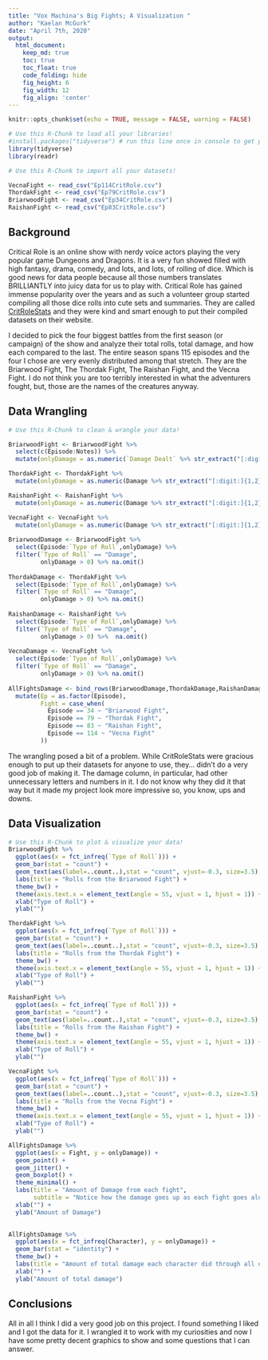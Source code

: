 ```yaml
---
title: "Vox Machina's Big Fights; A Visualization "
author: "Kaelan McGurk"
date: "April 7th, 2020"
output:
  html_document:  
    keep_md: true
    toc: true
    toc_float: true
    code_folding: hide
    fig_height: 6
    fig_width: 12
    fig_align: 'center'
---
```


```r
knitr::opts_chunk$set(echo = TRUE, message = FALSE, warning = FALSE)

```

```r
# Use this R-Chunk to load all your libraries!
#install.packages("tidyverse") # run this line once in console to get package
library(tidyverse)
library(readr)
```

```r
# Use this R-Chunk to import all your datasets!

VecnaFight <- read_csv("Ep114CritRole.csv")
ThordakFight <- read_csv("Ep79CritRole.csv")
BriarwoodFight <- read_csv("Ep34CritRole.csv")
RaishanFight <- read_csv("Ep83CritRole.csv")
```

## Background

Critical Role is an online show with nerdy voice actors playing the very popular game Dungeons and Dragons. It is a very fun showed filled with high fantasy, drama, comedy, and lots, and lots, of rolling of dice. Which is good news for data people because all those numbers translates BRILLIANTLY into juicy data for us to play with. Critical Role has gained immense popularity over the years and as such a volunteer group started compiling all those dice rolls into cute sets and summaries. They are called [CritRoleStats](https://www.critrolestats.com/) and they were kind and smart enough to put their compiled datasets on their website. 

I decided to pick the four biggest battles from the first season (or campaign) of the show and analyze their total rolls, total damage, and how each compared to the last. The entire season spans 115 episodes and the four I chose are very evenly distributed among that stretch. They are the Briarwood Fight, The Thordak Fight, The Raishan Fight, and the Vecna Fight. I do not think you are too terribly interested in what the adventurers fought, but, those are the names of the creatures anyway.

## Data Wrangling

```r
# Use this R-Chunk to clean & wrangle your data!

BriarwoodFight <- BriarwoodFight %>% 
  select(c(Episode:Notes)) %>% 
  mutate(onlyDamage = as.numeric(`Damage Dealt` %>% str_extract("[:digit:]{1,2}")))

ThordakFight <- ThordakFight %>% 
  mutate(onlyDamage = as.numeric(Damage %>% str_extract("[:digit:]{1,2}")))

RaishanFight <- RaishanFight %>% 
  mutate(onlyDamage = as.numeric(Damage %>% str_extract("[:digit:]{1,2}")))

VecnaFight <- VecnaFight %>% 
  mutate(onlyDamage = as.numeric(Damage %>% str_extract("[:digit:]{1,2}")))
  
BriarwoodDamage <- BriarwoodFight %>% 
  select(Episode:`Type of Roll`,onlyDamage) %>% 
  filter(`Type of Roll` == "Damage",
         onlyDamage > 0) %>% na.omit()
  
ThordakDamage <- ThordakFight %>% 
  select(Episode:`Type of Roll`,onlyDamage) %>% 
  filter(`Type of Roll` == "Damage",
         onlyDamage > 0) %>% na.omit()
  
RaishanDamage <- RaishanFight %>% 
  select(Episode:`Type of Roll`,onlyDamage) %>% 
  filter(`Type of Roll` == "Damage",
         onlyDamage > 0) %>%  na.omit()
  
VecnaDamage <- VecnaFight %>% 
  select(Episode:`Type of Roll`,onlyDamage) %>% 
  filter(`Type of Roll` == "Damage",
         onlyDamage > 0) %>% na.omit()
  
AllFightsDamage <- bind_rows(BriarwoodDamage,ThordakDamage,RaishanDamage,VecnaDamage) %>% 
  mutate(Ep = as.factor(Episode),
         Fight = case_when(
           Episode == 34 ~ "Briarwood Fight",
           Episode == 79 ~ "Thordak Fight",
           Episode == 83 ~ "Raishan Fight",
           Episode == 114 ~ "Vecna Fight"
         ))

```

The wrangling posed a bit of a problem. While CritRoleStats were gracious enough to put up their datasets for anyone to use, they... didn't do a very good job of making it. The damage column, in particular, had other unnecessary letters and numbers in it. I do not know why they did it that way but it made my project look more impressive so, you know, ups and downs. 

## Data Visualization
```r
# Use this R-Chunk to plot & visualize your data!
BriarwoodFight %>% 
  ggplot(aes(x = fct_infreq(`Type of Roll`))) +
  geom_bar(stat = "count") +
  geom_text(aes(label=..count..),stat = "count", vjust=-0.3, size=3.5) +
  labs(title = "Rolls from the Briarwood Fight") +
  theme_bw() +
  theme(axis.text.x = element_text(angle = 55, vjust = 1, hjust = 1)) +
  xlab("Type of Roll") +
  ylab("")

ThordakFight %>% 
  ggplot(aes(x = fct_infreq(`Type of Roll`))) +
  geom_bar(stat = "count") +
  geom_text(aes(label=..count..),stat = "count", vjust=-0.3, size=3.5) +
  labs(title = "Rolls from the Thordak Fight") +
  theme_bw() +
  theme(axis.text.x = element_text(angle = 55, vjust = 1, hjust = 1)) +
  xlab("Type of Roll") +
  ylab("")

RaishanFight %>% 
  ggplot(aes(x = fct_infreq(`Type of Roll`))) +
  geom_bar(stat = "count") +
  geom_text(aes(label=..count..),stat = "count", vjust=-0.3, size=3.5) +
  labs(title = "Rolls from the Raishan Fight") +
  theme_bw() +
  theme(axis.text.x = element_text(angle = 55, vjust = 1, hjust = 1)) +
  xlab("Type of Roll") +
  ylab("")

VecnaFight %>% 
  ggplot(aes(x = fct_infreq(`Type of Roll`))) +
  geom_bar(stat = "count") +
  geom_text(aes(label=..count..),stat = "count", vjust=-0.3, size=3.5) +
  labs(title = "Rolls from the Vecna Fight") +
  theme_bw() +
  theme(axis.text.x = element_text(angle = 55, vjust = 1, hjust = 1)) +
  xlab("Type of Roll") +
  ylab("")

AllFightsDamage %>% 
  ggplot(aes(x = Fight, y = onlyDamage)) +
  geom_point() +
  geom_jitter() +
  geom_boxplot() +
  theme_minimal() +
  labs(title = "Amount of Damage from each fight",
       subtitle = "Notice how the damage goes up as each fight goes along") +
  xlab("") +
  ylab("Amount of Damage")
  

AllFightsDamage %>% 
  ggplot(aes(x = fct_infreq(Character), y = onlyDamage)) +
  geom_bar(stat = "identity") +
  theme_bw() +
  labs(title = "Amount of total damage each character did through all of those fights") +
  xlab("") +
  ylab("Amount of total damage")

```

## Conclusions

All in all I think I did a very good job on this project. I found something I liked and I got the data for it. I wrangled it to work with my curiosities and now I have some pretty decent graphics to show and some questions that I can answer.